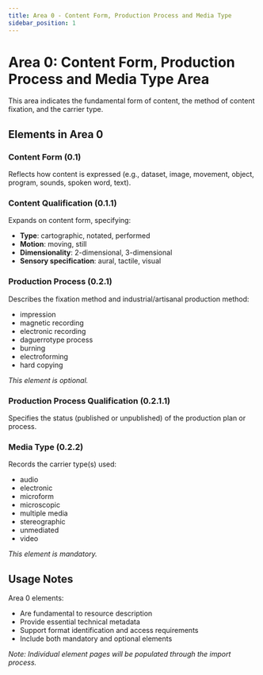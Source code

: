 ```yaml
---
title: Area 0 - Content Form, Production Process and Media Type
sidebar_position: 1
---
```


# Area 0: Content Form, Production Process and Media Type Area

This area indicates the fundamental form of content, the method of content fixation, and the carrier type.

## Elements in Area 0

### Content Form (0.1)
Reflects how content is expressed (e.g., dataset, image, movement, object, program, sounds, spoken word, text).

### Content Qualification (0.1.1)
Expands on content form, specifying:
- **Type**: cartographic, notated, performed
- **Motion**: moving, still
- **Dimensionality**: 2-dimensional, 3-dimensional
- **Sensory specification**: aural, tactile, visual

### Production Process (0.2.1)
Describes the fixation method and industrial/artisanal production method:
- impression
- magnetic recording
- electronic recording
- daguerrotype process
- burning
- electroforming
- hard copying

*This element is optional.*

### Production Process Qualification (0.2.1.1)
Specifies the status (published or unpublished) of the production plan or process.

### Media Type (0.2.2)
Records the carrier type(s) used:
- audio
- electronic
- microform
- microscopic
- multiple media
- stereographic
- unmediated
- video

*This element is mandatory.*

## Usage Notes

Area 0 elements:
- Are fundamental to resource description
- Provide essential technical metadata
- Support format identification and access requirements
- Include both mandatory and optional elements

*Note: Individual element pages will be populated through the import process.*